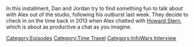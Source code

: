 {{DEFAULTSORT:
    #_EPISODE_0867:Stern Vs. Jones
}}{{Episode
    | title           = Stern Vs. Jones
    | caption         = Listen to this episode on [https://knowledgefight.libsyn.com/867-stern-vs-jones Libsyn] [None Spotify], Read the [[Transcript/867: Stern Vs. Jones|Unofficial Transcript]]
    | episodeNumber   = 867
    | length          = 01:13:38
    | airDate         = November 6, 2023
    | coverageDate    = February 26, 2013
    | episodeType     = [[:Category:Time Travel|Time Travel]], [[:Category:InfoWars Interview|InfoWars Interview]]
    | appearance      = [[Howard Stern]], [[Charlie Sheen]], [[Osama Bin Laden]], [[Piers Morgan]], [[Steve Pieczenik]]
    | previousEpisode = [[866: November 1, 2023]]
    | nextEpisode     = [[868: March 22, 2004]]
}}

{{Stub}}

In this installment, Dan and Jordan try to find something fun to talk about with Alex out of the studio, following his outburst last week.  They decide to check in on the time back in 2013 when Alex chatted with [[Howard Stern]], which is about as productive a chat as you imagine.

[[Category:Episodes]]
[[Category:Time Travel]]
[[Category:InfoWars Interview]]
